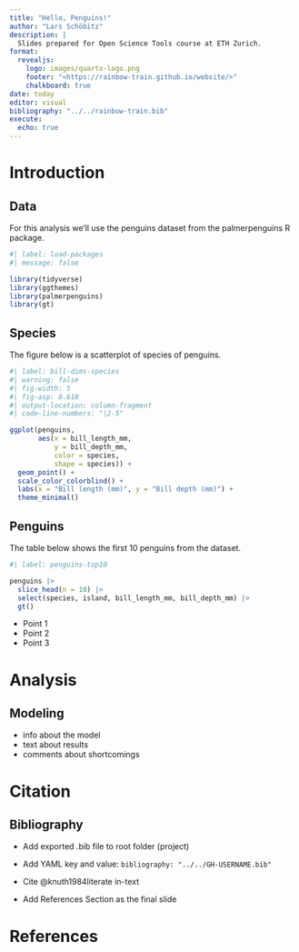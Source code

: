 ```yaml
---
title: "Hello, Penguins!"
author: "Lars Schöbitz"
description: |
  Slides prepared for Open Science Tools course at ETH Zurich.
format: 
  revealjs: 
    logo: images/quarto-logo.png
    footer: "<https://rainbow-train.github.io/website/>"
    chalkboard: true
date: today
editor: visual
bibliography: "../../rainbow-train.bib"
execute: 
  echo: true
---
```


# Introduction

## Data

For this analysis we'll use the penguins dataset from the palmerpenguins R package.

```r
#| label: load-packages
#| message: false

library(tidyverse)
library(ggthemes)
library(palmerpenguins)
library(gt)
```

## Species

The figure below is a scatterplot of species of penguins.

```r
#| label: bill-dims-species
#| warning: false
#| fig-width: 5
#| fig-asp: 0.618
#| output-location: column-fragment
#| code-line-numbers: "|2-5"

ggplot(penguins,
       aes(x = bill_length_mm, 
           y = bill_depth_mm,
           color = species,
           shape = species)) +
  geom_point() +
  scale_color_colorblind() +
  labs(x = "Bill length (mm)", y = "Bill depth (mm)") +
  theme_minimal()
```

## Penguins

The table below shows the first 10 penguins from the dataset.

```r
#| label: penguins-top10

penguins |>
  slice_head(n = 10) |>
  select(species, island, bill_length_mm, bill_depth_mm) |>
  gt()
```

::: notes
-   Point 1
-   Point 2
-   Point 3
:::

# Analysis

## Modeling

-   info about the model
-   text about results
-   comments about shortcomings

# Citation

## Bibliography

-   Add exported .bib file to root folder (project)

-   Add YAML key and value: `bibliography: "../../GH-USERNAME.bib"`

-   Cite @knuth1984literate in-text

-   Add References Section as the final slide

# References
